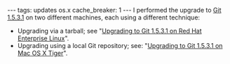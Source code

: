 ---
tags: updates os.x
cache_breaker: 1
---
I performed the upgrade to [[Git 1.5.3.1]] on two different machines, each using a different technique:

* Upgrading via a tarball; see "[[Upgrading to Git 1.5.3.1 on Red Hat Enterprise Linux]]".
* Upgrading using a local Git repository; see: "[[Upgrading to Git 1.5.3.1 on Mac OS X Tiger]]".
